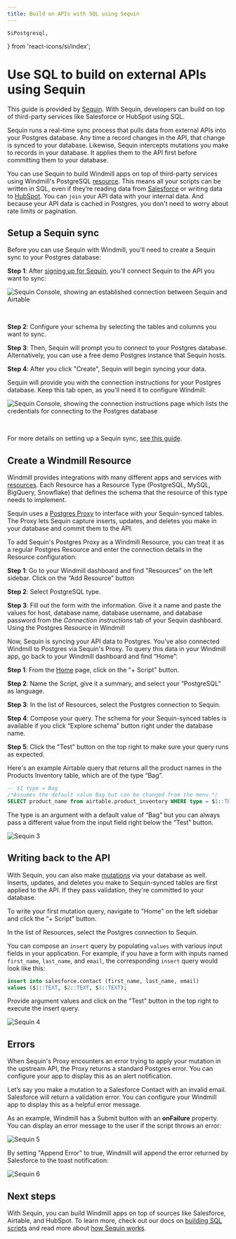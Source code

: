 ```yaml
---
title: Build on APIs with SQL using Sequin
---
```


	SiPostgresql,
} from 'react-icons/si/index';

# Use SQL to build on external APIs using Sequin

This guide is provided by [Sequin](https://sequin.io). With Sequin, developers can build on top of third-party services like Salesforce or HubSpot using SQL.

Sequin runs a real-time sync process that pulls data from external APIs into your Postgres database. Any time a record changes in the API, that change is synced to your database. Likewise, Sequin intercepts mutations you make to records in your database. It applies them to the API first before committing them to your database.

You can use Sequin to build Windmill apps on top of third-party services using Windmill's PostgreSQL [resource](../../../core_concepts/3_resources_and_types/index.mdx). This means all your scripts can be written in SQL, even if they’re reading data from [Salesforce](https://www.salesforce.com/) or writing data to [HubSpot](https://www.salesforce.com/). You can `join` your API data with your internal data. And because your API data is cached in Postgres, you don't need to worry about rate limits or pagination.

<div class="grid grid-cols-2 gap-6 mb-4">
    <DocCard
    	title="Resources and Resource Types"
    	description="Resources are structured configurations and connections to third-party systems, with Resource Types defining the schema for each Resource."
    	href="/docs/core_concepts/resources_and_types"
    />
	<DocCard
    	title="Guide on Sequin.io"
    	description="Original guide on Sequin.io"
    	href="https://docs.sequin.io/guides/windmill"
		target="_blank"
    />
</div>

## Setup a Sequin sync

Before you can use Sequin with Windmill, you'll need to create a Sequin sync to your Postgres database:

**Step 1**: After [signing up for Sequin](https://app.sequin.io), you'll connect Sequin to the API you want to sync:

![Sequin Console, showing an established connection between Sequin and Airtable](./sequin_1.png "Sequin Console, showing an established connection between Sequin and Airtable")

<br/>

**Step 2**: Configure your schema by selecting the tables and columns you want to sync.

**Step 3**: Then, Sequin will prompt you to connect to your Postgres database. Alternatively, you can use a free demo Postgres instance that Sequin hosts.

**Step 4**: After you click "Create", Sequin will begin syncing your data.

Sequin will provide you with the connection instructions for your Postgres database. Keep this tab open, as you'll need it to configure Windmill:

![Sequin Console, showing the connection instructions page which lists the credentials for connecting to the Postgres database](./sequin_2.png "Sequin Console, showing the connection instructions page which lists the credentials for connecting to the Postgres database")

<br/>

For more details on setting up a Sequin sync, [see this guide](https://docs.sequin.io/getting-started#create-a-sync).

## Create a Windmill Resource

Windmill provides integrations with many different apps and services with [resources](../../../core_concepts/3_resources_and_types/index.mdx). Each Resource has a Resource Type (PostgreSQL, MySQL, BigQuery, Snowflake) that defines the schema that the resource of this type needs to implement. 

Sequin uses a [Postgres Proxy](https://docs.sequin.io/writes#configuration) to interface with your Sequin-synced tables. The Proxy lets Sequin capture inserts, updates, and deletes you make in your database and commit them to the API.

To add Sequin's Postgres Proxy as a Windmill Resource, you can treat it as a regular Postgres Resource and enter the connection details in the Resource configuration:

**Step 1**: Go to your Windmill dashboard and find "Resources" on the left sidebar. Click on the “Add Resource” button

**Step 2**: Select PostgreSQL type.

**Step 3**: Fill out the form with the information. Give it a name and paste the values for host, database name, database username, and database password from the _Connection instructions_ tab of your Sequin dashboard.
Using the Postgres Resource in Windmill

Now, Sequin is syncing your API data to Postgres. You've also connected Windmill to Postgres via Sequin's Proxy. To query this data in your Windmill app, go back to your Windmill dashboard and find “Home”:

**Step 1**: From the [Home](https://app.windmill.dev/) page, click on the "+ Script" button.

**Step 2**: Name the Script, give it a summary, and select your “PostgreSQL” as language.

**Step 3**: In the list of Resources, select the Postgres connection to Sequin.

**Step 4**: Compose your query. The schema for your Sequin-synced tables is available if you click “Explore schema” button right under the database name.

**Step 5**: Click the "Test" button on the top right to make sure your query runs as expected.

Here's an example Airtable query that returns all the product names in the Products Inventory table, which are of the type “Bag”.

```sql
-- $1 type = Bag
/*Assumes the default value Bag but can be changed from the menu.*/
SELECT product_name from airtable.product_inventory WHERE type = $1::TEXT
```
The type is an argument with a default value of “Bag” but you can always pass a different value from the input field right below the “Test” button.

![Sequin 3](./sequin_3.png)

## Writing back to the API

With Sequin, you can also make [mutations](https://docs.sequin.io/writes) via your database as well. Inserts, updates, and deletes you make to Sequin-synced tables are first applied to the API. If they pass validation, they're committed to your database.

To write your first mutation query, navigate to "Home" on the left sidebar and click the “+ Script” button. 

In the list of Resources, select the Postgres connection to Sequin.

You can compose an `insert` query by populating `values` with various input fields in your application. For example, if you have a form with inputs named `first_name`, `last_name`, and `email`, the corresponding `insert` query would look like this:

```sql
insert into salesforce.contact (first_name, last_name, email)
values ($1::TEXT, $2::TEXT, $3::TEXT);
```
Provide argument values and click on the "Test" button in the top right to execute the insert query.

![Sequin 4](./sequin_4.png)

## Errors

When Sequin's Proxy encounters an error trying to apply your mutation in the upstream API, the Proxy returns a standard Postgres error. You can configure your app to display this as an alert notification.

Let’s say you make a mutation to a Salesforce Contact with an invalid email. Salesforce will return a validation error. You can configure your Windmill app to display this as a helpful error message.

As an example, Windmill has a Submit button with an **onFailure** property. You can display an error message to the user if the script throws an error:

![Sequin 5](./sequin_5.png)

By setting "Append Error" to true, Windmill will append the error returned by Salesforce to the toast notification:

![Sequin 6](./sequin_6.png)

## Next steps

With Sequin, you can build Windmill apps on top of sources like Salesforce, Airtable, and HubSpot. To learn more, check out our docs on [building SQL scripts](../../../getting_started/0_scripts_quickstart/5_sql_quickstart/index.mdx) and read more about [how Sequin works](https://docs.sequin.io/).

<div class="grid grid-cols-2 gap-6 mb-4">
	<DocCard
		title="SQL Quickstart"
		description="Write your first Windmill script in PostgreSQL, MySQL, BigQuery or Snowflake SQL."
		href="/docs/getting_started/scripts_quickstart/sql"
		Icon={SiPostgresql}
	/>
</div>